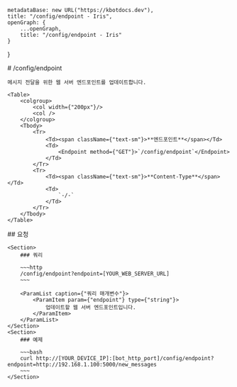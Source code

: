 
    metadataBase: new URL("https://kbotdocs.dev"),
    title: "/config/endpoint - Iris",
    openGraph: {
        ...openGraph,
        title: "/config/endpoint - Iris"
    }
}

<Section>
    # /config/endpoint

    메시지 전달을 위한 웹 서버 엔드포인트를 업데이트합니다.

    <Table>
        <colgroup>
            <col width={"200px"}/>
            <col />
        </colgroup>
        <Tbody>
            <Tr>
                <Td><span className={"text-sm"}>**엔드포인트**</span></Td>
                <Td>
                    <Endpoint method={"GET"}>`/config/endpoint`</Endpoint>
                </Td>
            </Tr>
            <Tr>
                <Td><span className={"text-sm"}>**Content-Type**</span></Td>
                <Td>
                    `-/-`
                </Td>
            </Tr>
        </Tbody>
    </Table>
</Section>
<Section>
    ## 요청

    <Section>
        ### 쿼리

        ~~~http
        /config/endpoint?endpoint=[YOUR_WEB_SERVER_URL]
        ~~~

        <ParamList caption={"쿼리 매개변수"}>
            <ParamItem param={"endpoint"} type={"string"}>
                업데이트할 웹 서버 엔드포인트입니다.
            </ParamItem>
        </ParamList>
    </Section>
    <Section>
        ### 예제

        ~~~bash
        curl http://[YOUR_DEVICE_IP]:[bot_http_port]/config/endpoint?endpoint=http://192.168.1.100:5000/new_messages
        ~~~
    </Section>
</Section>